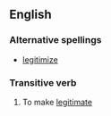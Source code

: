 ==English==

===Alternative spellings===
* [[legitimize]]

===Transitive verb===
{{rfc-trverb|Transitive verb}}
{{en-verb|legitimis|ing}}

# {{British}} To make [[legitimate]]